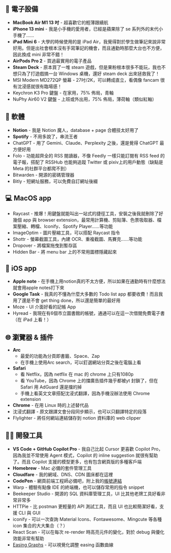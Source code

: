 
## 🤖 電子設備

- **MacBook Air M1 13 吋** - 超喜歡它的輕薄跟續航
- **iPhone 13 mini** - 我是小手機的愛用者，已經是蘋果除了 se 系列外的末代小手機了……
- **iPad Mini 6** - 大學的時候使用的是 iPad Air，我覺得對於學生做筆記來說非常好用。但是出社會根本沒有手寫筆記的機會，而且通勤時那麼大台也不方便，因此換成 mini 非常不錯！
- **AirPods Pro 2** - 買過最實用的電子產品
- **Steam Deck** - 原本買了一堆 steam 遊戲，但是果粉根本很多不能玩，我也不想只為了打遊戲搞一台 Windows 桌機，還好 steam deck 出來拯救我了！
- <RichLink href="https://tw.msi.com/Business-Productivity-Monitor/Modern-MD272QP/Specification" imgSrc="https://storage-asset.msi.com//global/picture/gallery/product_16390413633171a91301e745f5178d89437ee3c4c4.png">MSI Modern MD272QP 螢幕</RichLink> - 27吋/2K，可以轉成直立，看偶像 fancam 很有沈浸感就很有臨場感！
- <RichLink href="https://www.keychron.com/products/keychron-k3-pro-qmk-via-wireless-custom-mechanical-keyboard" imgSrc="https://www.keychron.com/cdn/shop/products/Keychron-K3-Pro-QMK-VIA-ultra-slim-custom-mechanical-keyboard-75-percent-layout-for-Mac-Windows-Linux-White-RGB-low-profile-Gateron-red.jpg?v=1666172864&width=1000">Keychron K3 Pro 鍵盤</RichLink> - 在家用，75% 佈局，青軸
- <RichLink href="https://nuphy.com/products/air60-v2" imgSrc="https://nuphy.com/cdn/shop/files/Main011800x_1800x1800.jpg?v=1744133447">NuPhy Air60 V2 鍵盤</RichLink> - 上班或外出用，75% 佈局，薄荷軸（類似紅軸）

## 🦾 軟體

- **Notion** - 我是 Notion 魔人，database + page 合體技太好用了
- **Spotify** - 不用多說了，串流王者
- ChatGPT - 用了 Gemini、Claude、Perplexity 之後，還是覺得 ChatGPT 最方便好用
- <RichLink href="https://github.com/RSSNext/Folo" imgSrc="https://app.follow.is/og-image.png">Folo</RichLink> - 功能超齊全的 RSS 閱讀器，不像 Feedly 一樣只能訂閱有 RSS feed
  的電子報，搭配了 RSSHub 也能夠追蹤 Twitter 或 pixiv上的用戶動態（缺點是 Meta 的社群平台都爬不到）
- <RichLink href="https://github.com/bitwarden" imgSrc="https://bitwarden.com/assets/7MxCY8VttLPQLbByiotlug/912d4b50c0ddccbb93478c0d1fad3fe8/bitwarden.com.png">Bitwarden</RichLink> - 開源的密碼管理器
- <RichLink href="https://bitly.com" imgSrc="https://app.follow.is/og-image.png">Bitly</RichLink> - 短網址服務，可以免費自訂網址後綴

## 💻 MacOS app

- <RichLink href="https://www.raycast.com" imgSrc="https://www.raycast.com/opengraph-image-pwu6ef.png?7385e23163a01717">Raycast</RichLink> - 推爆！用鍵盤就能叫出一站式的捷徑工具，安裝之後我就刪除了好幾個 app 與 browser extension，最常用計算機、剪貼簿、色票吸取器、檔案壓縮、轉檔、Iconify、Spotify Player......等功能
- <RichLink href="https://imageoptim.com/mac" imgSrc="https://opengraph.githubassets.com/5f9baaf9514eaf5d54d65f2fc1e527cdd54349dcfe8369bf97e1868933f78d34/ImageOptim/ImageOptim">ImageOptim</RichLink> - 圖片壓縮工具，可以搭配 Raycast 指令
- <RichLink href="https://shottr.cc/" imgSrc="https://shottr.cc/assets/page-preview.jpg">Shottr</RichLink> - 螢幕截圖工具，內建 OCR、重複截圖、馬賽克......等功能
- <RichLink href="https://dropoverapp.com/" imgSrc="https://is1-ssl.mzstatic.com/image/thumb/Purple221/v4/44/44/78/44447802-f6b8-dca0-4ef8-aaec6de68a71/AppIcon-0-85-220-0-5-0-0-2x-0-0.png/1200x630bb.png">Dropover</RichLink> - 將檔案拖曳到暫存區
- <RichLink href="https://github.com/dwarvesf/hidden" imgSrc="https://docrdsfx76ssb.cloudfront.net/static/1747940496/pages/wp-content/uploads/2024/05/hero-img_desktop@2x.png">Hidden Bar</RichLink> - 將 menu bar 上的不常用圖標隱藏起來

## 📱 iOS app

- **Apple note** - 在手機上用notion真的不太方便，所以如果在通勤時有什麼想法就會用apple notes打下來
- **Google Task** - 我真的不懂為什麼大多數的 Todo list app 都要收費！而且我用了還是不會 get thing done，所以還是簡單的最好用
- <RichLink href="https://moze.app/" imgSrc="https://images2.imgbox.com/c3/80/KuQEDTUI_o.jpg">Moze</RichLink> - UI 介面好看的記帳 App
- <RichLink href="https://ebook.hyread.com.tw/Template/store/hyreadApp3/index.jsp" imgSrc="https://ebook.hyread.com.tw/Template/store/hyreadApp3/images/BG-1.png">Hyread</RichLink> - 我現在有6個市立圖書館的帳號，通通可以在這一次借閱免費電子書（在 iPad 上看！）

## 🌐 瀏覽器 & 插件

- **Arc**
  - 最愛的功能為分頁即書籤、Space、Zap
  - 在手機上使用Arc search，可以釘選網站分頁之後在電腦上看
- **Safari**
  - 看 Netflix，因為 netflix 在 mac 的 chrome 上只有1080p
  - 看 YouTube，因為 Chrome 上的擋廣告插件幾乎都被yt 封鎖了，但在Safari 用 AdGuard 還是擋的掉
  - 手機上看英文文章搭配沈浸式翻譯，因為手機沒辦法使用 Chrome extension
- **Chrome** - 在用 Linux 時的上述替代品
- <RichLink href="https://immersivetranslate.com" imgSrc="https://s.immersivetranslate.com/static/official-static/img/twitter-image-zh-TW.jpg">沈浸式翻譯</RichLink> - 原文跟譯文會分段同步顯示，也可以只翻譯特定的段落
- <RichLink href="https://flylighter.com" imgSrc="https://framerusercontent.com/assets/PcfbIM4GPjCu0ka7WaseV8a3UuY.jpeg">Flylighter</RichLink> - 將任何網站連結儲存到 notion 資料庫的 web clipper

## 🧑‍💻 開發工具

- **VS Code + GitHub Copilot Pro** - 我自己比起 Cursor 更喜歡 Copilot Pro，因為我並不常使用 Agent 模式，Copilot 的 inline suggestion 就很有幫助了。而且 Copilot 支援的模型更多，也有包含網頁版的多種客戶端
- **Homebrew** - Mac 必備的套件管理工具
- **Cloudfare** - 我的網域、DNS、CDN 圖床都在這裡
- **CodePen** - 網頁前端工程師必備吧，附上我的[帳號連結](https://codepen.io/yeeway0609)
- <RichLink href="https://www.warp.dev" imgSrc="https://leading-bell-3e1c02e64d.media.strapiapp.com/hero_og_1017_0fe1efb432.png">Warp</RichLink> - 體驗有點像 IDE 的終端機，也可以儲存常用的指令 snippet
- <RichLink href="https://www.beekeeperstudio.io/" imgSrc="https://opengraph.githubassets.com/dcc1e8677ba2855599ed497fceacdd770fb9be9267240dd99ed8b37e578bf066/beekeeper-studio/beekeeper-studio">Beekeeper Studio</RichLink> - 開源的 SQL 資料庫管理工具，UI 比其他老牌工具好看非常非常多
- <RichLink href="https://httpie.io/" imgSrc="https://httpie.io/Images/Share/default.png">HTTPie</RichLink> - 比 postman 更輕量的 API 測試工具，而且 UI 也比較簡潔好看，支援 CLI 與 GUI
- <RichLink href="https://iconify.design/" imgSrc="https://iconify.design/assets/og/iconify.png">iconify</RichLink> - 可以一次查詢 Material Icons、Fontawesome、Mingcute 等各種 icon 集合的大大集合（？）
- <RichLink href="https://react-scan.com/" imgSrc="https://react-scan.million.dev/banner.png">React Scan</RichLink> - 可以在每次 re-render 時高亮元件的變化，對於 debug 與優化效能非常有幫助
- [Easing Graphs](https://www.easing.dev/) - 可以視覺化調整 easing 函數曲線

<RichLink href="" imgSrc=""></RichLink>